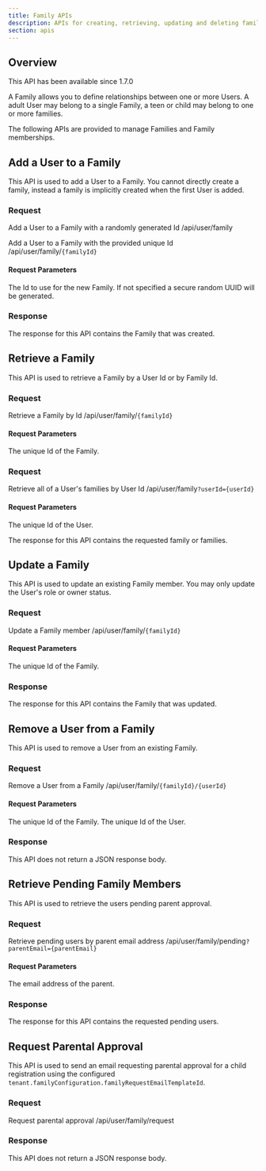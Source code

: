 ```yaml
---
title: Family APIs
description: APIs for creating, retrieving, updating and deleting families
section: apis
---
```



## Overview

<Aside type="version">
This API has been available since 1.7.0
</Aside>

A Family allows you to define relationships between one or more Users. A adult User may belong to a single Family, a teen or child may belong to one or more families.

The following APIs are provided to manage Families and Family memberships.

[//]: # (related posts?)

## Add a User to a Family

This API is used to add a User to a Family. You cannot directly create a family, instead a family is implicitly created when the first User is added.

### Request

<APIAuthentication icon="lock">Add a User to a Family with a randomly generated Id</APIAuthentication>
<APIURI method="POST">/api/user/family</APIURI>

<XFusionauthTenantIdHeaderScopedOperation />

<APIAuthentication icon="lock">Add a User to a Family with the provided unique Id</APIAuthentication>
<APIURI method="POST">/api/user/family/`{familyId}`</APIURI>

#### Request Parameters

<APIBlock>
  <APIField name="familyId" type="UUID" optional defaults="secure random UUID">
    The Id to use for the new Family. If not specified a secure random UUID will be generated.
  </APIField>
</APIBlock>

<XFusionauthTenantIdHeaderScopedOperation />

<FamilyRequestBody create_request />

### Response

The response for this API contains the Family that was created.

<StandardPostResponseCodes />

<FamilyResponseBody />

## Retrieve a Family

This API is used to retrieve a Family by a User Id or by Family Id.

### Request

<APIAuthentication icon="lock">Retrieve a Family by Id</APIAuthentication>
<APIURI method="GET">/api/user/family/`{familyId}`</APIURI>

#### Request Parameters

<APIBlock>
  <APIField name="familyId" type="UUID" required>
    The unique Id of the Family.
  </APIField>
</APIBlock>

<XFusionauthTenantIdHeaderScopedOperation />

### Request

<APIAuthentication icon="lock">Retrieve all of a User's families by User Id</APIAuthentication>
<APIURI method="GET">/api/user/family`?userId={userId}`</APIURI>

#### Request Parameters

<APIBlock>
  <APIField name="userId" type="UUID" required>
    The unique Id of the User.
  </APIField>
</APIBlock>

<XFusionauthTenantIdHeaderScopedOperation />

The response for this API contains the requested family or families.

<StandardGetResponseCodes />

<FamilyResponseBody />

<FamiliesResponseBody />

## Update a Family

This API is used to update an existing Family member. You may only update the User's role or owner status.

### Request

<APIAuthentication icon="lock">Update a Family member</APIAuthentication>
<APIURI method="PUT">/api/user/family/`{familyId}`</APIURI>

#### Request Parameters

<APIBlock>
  <APIField name="familyId" type="UUID" required>
    The unique Id of the Family.
  </APIField>
</APIBlock>

<XFusionauthTenantIdHeaderScopedOperation />

<FamilyRequestBody />

### Response

The response for this API contains the Family that was updated.

<StandardPutResponseCodes />

<FamilyResponseBody />

## Remove a User from a Family

This API is used to remove a User from an existing Family.

### Request

<APIAuthentication icon="lock">Remove a User from a Family</APIAuthentication>
<APIURI method="DELETE">/api/user/family/`{familyId}/{userId}`</APIURI>

#### Request Parameters

<APIBlock>
  <APIField name="familyId" type="UUID" required>
    The unique Id of the Family.
  </APIField>
  <APIField name="userId" type="UUID" required>
    The unique Id of the User.
  </APIField>
</APIBlock>

<XFusionauthTenantIdHeaderScopedOperation />

### Response

This API does not return a JSON response body.

<StandardDeleteResponseCodes />

## Retrieve Pending Family Members

This API is used to retrieve the users pending parent approval.

### Request

<APIAuthentication icon="lock">Retrieve pending users by parent email address</APIAuthentication>
<APIURI method="GET">/api/user/family/pending`?parentEmail={parentEmail}`</APIURI>

#### Request Parameters

<APIBlock>
  <APIField name="parentEmail" type="String" required>
    The email address of the parent.
  </APIField>
</APIBlock>

<XFusionauthTenantIdHeaderScopedOperation />

### Response

The response for this API contains the requested pending users.

<StandardGetResponseCodes />

<FamilyPendingResponseBody />

## Request Parental Approval

This API is used to send an email requesting parental approval for a child registration using the configured `tenant.familyConfiguration.familyRequestEmailTemplateId`.

### Request

<APIAuthentication icon="lock">Request parental approval</APIAuthentication>
<APIURI method="POST">/api/user/family/request</APIURI>

<XFusionauthTenantIdHeaderScopedOperation />

<FamilyRequestRequestBody />

### Response

This API does not return a JSON response body.

<StandardPostResponseCodes />
